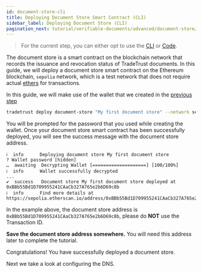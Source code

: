 ```yaml
---
id: document-store-cli
title: Deploying Document Store Smart Contract (CLI)
sidebar_label: Deploying Document Store (CLI)
pagination_next: tutorial/verifiable-documents/advanced/document-store/configuring-dns
---
```



<Flow />

> For the current step, you can either opt to use the [CLI](/docs/tutorial/verifiable-documents/advanced/document-store/deploying-document-store/document-store-cli) or [Code](/docs/tutorial/verifiable-documents/advanced/document-store/deploying-document-store/document-store-code).

The document store is a smart contract on the blockchain network that records the issuance and revocation status of TradeTrust documents. In this guide, we will deploy a document store smart contract on the Ethereum blockchain, `sepolia` network, which is a test network that does not require actual [ethers](/docs/reference/appendix/glossary#ether) for transactions.

In this guide, we will make use of the wallet that we created in the [previous step](/docs/tutorial/prerequisites#wallet-creation)

```bash
tradetrust deploy document-store "My first document store" --network sepolia --encrypted-wallet-path wallet.json
```

You will be prompted for the password that you used while creating the wallet. Once your document store smart contract has been successfully deployed, you will see the success message with the document store address.

```text
ℹ  info      Deploying document store My first document store
? Wallet password [hidden]
…  awaiting  Decrypting Wallet [====================] [100/100%]
ℹ  info      Wallet successfully decrypted
...
✔  success   Document store My first document store deployed at 0xBBb55Bd1D709955241CAaCb327A765e2b6D69c8b
ℹ  info      Find more details at https://sepolia.etherscan.io/address/0xBBb55Bd1D709955241CAaCb327A765e2b6D69c8b
```

In the example above, the document store address is `0xBBb55Bd1D709955241CAaCb327A765e2b6D69c8b`, please do **NOT** use the Transaction ID.

**Save the document store address somewhere.** You will need this address later to complete the tutorial.

Congratulations! You have successfully deployed a document store.

Next we take a look at configuring the DNS.
